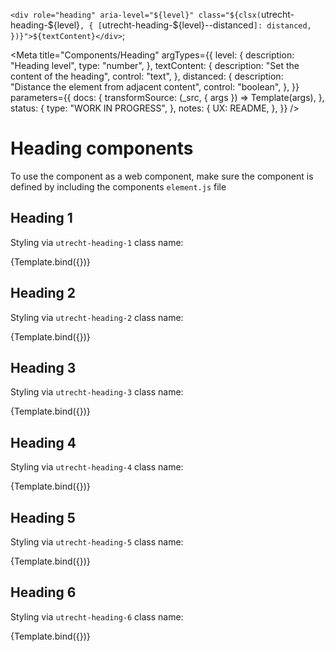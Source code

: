 <!--
@license EUPL-1.2
Copyright (c) 2021 Robbert Broersma
-->


<!-- Import component and component styles -->


<!-- Import Docs -->


  `<div role="heading" aria-level="${level}" class="${clsx(`utrecht-heading-${level}`, {
    [`utrecht-heading-${level}--distanced`]: distanced,
  })}">${textContent}</div>`;

<Meta
  title="Components/Heading"
  argTypes={{
    level: {
      description: "Heading level",
      type: "number",
    },
    textContent: {
      description: "Set the content of the heading",
      control: "text",
    },
    distanced: {
      description: "Distance the element from adjacent content",
      control: "boolean",
    },
  }}
  parameters={{
    docs: {
      transformSource: (_src, { args }) => Template(args),
    },
    status: {
      type: "WORK IN PROGRESS",
    },
    notes: {
      UX: README,
    },
  }}
/>

# Heading components

To use the component as a web component, make sure the component is defined by including the components `element.js` file

## Heading 1

Styling via `utrecht-heading-1` class name:

<Canvas>
  <Story
    name="Heading 1"
    args={{
      distanced: true,
      level: 1,
      textContent: "The Quick Brown Fox Jumps Over The Lazy Dog",
    }}
  >
    {Template.bind({})}
  </Story>
</Canvas>

## Heading 2

Styling via `utrecht-heading-2` class name:

<Canvas>
  <Story
    name="Heading 2"
    args={{
      distanced: true,
      level: 2,
      textContent: "The Quick Brown Fox Jumps Over The Lazy Dog",
    }}
  >
    {Template.bind({})}
  </Story>
</Canvas>

## Heading 3

Styling via `utrecht-heading-3` class name:

<Canvas>
  <Story
    name="Heading 3"
    args={{
      distanced: true,
      level: 3,
      textContent: "The Quick Brown Fox Jumps Over The Lazy Dog",
    }}
  >
    {Template.bind({})}
  </Story>
</Canvas>

## Heading 4

Styling via `utrecht-heading-4` class name:

<Canvas>
  <Story
    name="Heading 4"
    args={{
      distanced: true,
      level: 4,
      textContent: "The Quick Brown Fox Jumps Over The Lazy Dog",
    }}
  >
    {Template.bind({})}
  </Story>
</Canvas>

## Heading 5

Styling via `utrecht-heading-5` class name:

<Canvas>
  <Story
    name="Heading 5"
    args={{
      distanced: true,
      level: 5,
      textContent: "The Quick Brown Fox Jumps Over The Lazy Dog",
    }}
  >
    {Template.bind({})}
  </Story>
</Canvas>

## Heading 6

Styling via `utrecht-heading-6` class name:

<Canvas>
  <Story
    name="Heading 6"
    args={{
      distanced: true,
      level: 6,
      textContent: "The Quick Brown Fox Jumps Over The Lazy Dog",
    }}
  >
    {Template.bind({})}
  </Story>
</Canvas>

<ArgsTable story="Heading" />
